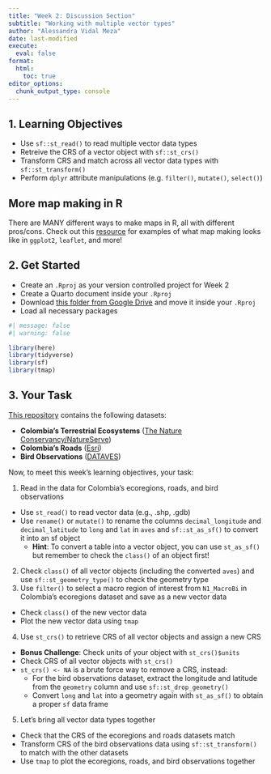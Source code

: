 ```yaml
---
title: "Week 2: Discussion Section"
subtitle: "Working with multiple vector types"
author: "Alessandra Vidal Meza"
date: last-modified
execute: 
  eval: false
format:
  html:
    toc: true
editor_options: 
  chunk_output_type: console
---
```


## 1. Learning Objectives

- Use `sf::st_read()` to read multiple vector data types
- Retreive the CRS of a vector object with `sf::st_crs()`
- Transform CRS and match across all vector data types with `sf::st_transform()`
- Perform `dplyr` attribute manipulations (e.g. `filter()`, `mutate()`, `select()`)

::: {.callout-tip icon=true}
# More map making in R

There are MANY different ways to make maps in R, all with different pros/cons. Check out this [resource](course-materials/resources/plotting.qmd) for examples of what map making looks like in `ggplot2`, `leaflet`, and more!
:::

## 2. Get Started

- Create an `.Rproj` as your version controlled project for Week 2
- Create a Quarto document inside your `.Rproj`
- Download [this folder from Google Drive](https://drive.google.com/drive/folders/1KahW7CG--XicV9TFBNmmo40ReV9q8c19?usp=sharing) and move it inside your `.Rproj`
- Load all necessary packages

```r
#| message: false
#| warning: false

library(here)
library(tidyverse)
library(sf)
library(tmap)
```

## 3. Your Task

[This repository](https://github.com/EDS-223-Geospatial/eds223-week2) contains the following datasets:

- **Colombia's Terrestrial Ecosystems** ([The Nature Conservancy/NatureServe](https://databasin.org/datasets/e4ebf6df95094104a05c68b72a8b3e55/))
- **Colombia's Roads** ([Esri](https://databasin.org/datasets/d383d26773fe4524b5a69e957f2befd6/))
- **Bird Observations** ([DATAVES](https://doi.org/10.15472/iqnpse))


Now, to meet this week's learning objectives, your task:

1. Read in the data for Colombia's ecoregions, roads, and bird observations
  - Use `st_read()` to read vector data (e.g., .shp, .gdb)
  - Use `rename()` or `mutate()` to rename the columns `decimal_longitude` and `decimal_latitude` to `long` and `lat` in `aves` and `sf::st_as_sf()` to convert it into an sf object
    - **Hint**: To convert a table into a vector object, you can use `st_as_sf()` but remember to check the `class()` of an object first!
2. Check `class()` of all vector objects (including the converted `aves`) and use `sf::st_geometry_type()` to check the geometry type
3. Use `filter()` to select a macro region of interest from `N1_MacroBi` in Colombia's ecoregions dataset and save as a new vector data
  - Check `class()` of the new vector data
  - Plot the new vector data using `tmap`
4. Use `st_crs()` to retrieve CRS of all vector objects and assign a new CRS
  - **Bonus Challenge**: Check units of your object with `st_crs()$units`
  - Check CRS of all vector objects with `st_crs()`
  - `st_crs() <- NA` is a brute force way to remove a CRS, instead:
    - For the bird observations dataset, extract the longitude and latitude from the `geometry` column and use `sf::st_drop_geometry()`
    - Convert `long` and `lat` into a geometry again with `st_as_sf()` to obtain a proper `sf` data frame
5. Let's bring all vector data types together
  - Check that the CRS of the ecoregions and roads datasets match
  - Transform CRS of the bird observations data using `sf::st_transform()` to match with the other datasets
  - Use `tmap` to plot the ecoregions, roads, and bird observations together
